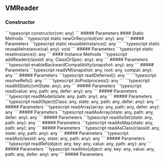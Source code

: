 ## VMReader

<a id="vmreader"></a>
### Constructor
<CodeGroup>
```typescript
constructor(vm: any)
```
</CodeGroup>
##### Parameters
<ParamField path="vm" type="any" required={true}>

</ParamField>
<Tabs>
<Tab title="Methods">
#### Static Methods
<AccordionGroup>
<Accordion title="newOrRecycled">
<CodeGroup>
```typescript
static newOrRecycled(vm: any): any
```
</CodeGroup>
##### Parameters
<ParamField path="vm" type="any" required={true}>

</ParamField>
</Accordion>
<Accordion title="reusableInstance">
<CodeGroup>
```typescript
static reusableInstance(): any
```
</CodeGroup>
</Accordion>
<Accordion title="reusableInstance">
<CodeGroup>
```typescript
static reusableInstance(val: any): void
```
</CodeGroup>
##### Parameters
<ParamField path="val" type="any" required={true}>

</ParamField>
</Accordion>
<Accordion title="resetInstance">
<CodeGroup>
```typescript
static resetInstance(): any
```
</CodeGroup>
</Accordion>
</AccordionGroup>
#### Instance Methods
<AccordionGroup>
<Accordion title="addReader">
<CodeGroup>
```typescript
addReader(classId: any, ClassOrSpec: any): any
```
</CodeGroup>
##### Parameters
<ParamField path="classId" type="any" required={true}>

</ParamField>
<ParamField path="ClassOrSpec" type="any" required={true}>

</ParamField>
</Accordion>
<Accordion title="enableBackwardCompatibility">
<CodeGroup>
```typescript
enableBackwardCompatibility(snapshot: any): any
```
</CodeGroup>
##### Parameters
<ParamField path="snapshot" type="any" required={true}>

</ParamField>
</Accordion>
<Accordion title="readVM">
<CodeGroup>
```typescript
readVM(snapshot: any, root: any, compat: any): any
```
</CodeGroup>
##### Parameters
<ParamField path="snapshot" type="any" required={true}>

</ParamField>
<ParamField path="root" type="any" required={true}>

</ParamField>
<ParamField path="compat" type="any" required={true}>

</ParamField>
</Accordion>
<Accordion title="readDeferred">
<CodeGroup>
```typescript
readDeferred(): any
```
</CodeGroup>
</Accordion>
<Accordion title="resolveRefs">
<CodeGroup>
```typescript
resolveRefs(): any
```
</CodeGroup>
</Accordion>
<Accordion title="doPostprocess">
<CodeGroup>
```typescript
doPostprocess(): any
```
</CodeGroup>
</Accordion>
<Accordion title="readAllStatic">
<CodeGroup>
```typescript
readAllStatic(vmState: any): any
```
</CodeGroup>
##### Parameters
<ParamField path="vmState" type="any" required={true}>

</ParamField>
</Accordion>
<Accordion title="read">
<CodeGroup>
```typescript
read(value: any, path: any, defer: any): any
```
</CodeGroup>
##### Parameters
<ParamField path="value" type="any" required={true}>

</ParamField>
<ParamField path="path" type="any" required={true}>

</ParamField>
<ParamField path="defer" type="any" required={true} default="true">

</ParamField>
</Accordion>
<Accordion title="readModel">
<CodeGroup>
```typescript
readModel(state: any, path: any): any
```
</CodeGroup>
##### Parameters
<ParamField path="state" type="any" required={true}>

</ParamField>
<ParamField path="path" type="any" required={true}>

</ParamField>
</Accordion>
<Accordion title="readObject">
<CodeGroup>
```typescript
readObject(Class: any, state: any, path: any, defer: any): any
```
</CodeGroup>
##### Parameters
<ParamField path="Class" type="any" required={true}>

</ParamField>
<ParamField path="state" type="any" required={true}>

</ParamField>
<ParamField path="path" type="any" required={true}>

</ParamField>
<ParamField path="defer" type="any" required={true} default="true">

</ParamField>
</Accordion>
<Accordion title="readArray">
<CodeGroup>
```typescript
readArray(array: any, path: any, defer: any): any
```
</CodeGroup>
##### Parameters
<ParamField path="array" type="any" required={true}>

</ParamField>
<ParamField path="path" type="any" required={true}>

</ParamField>
<ParamField path="defer" type="any" required={true} default="true">

</ParamField>
</Accordion>
<Accordion title="readAsArray">
<CodeGroup>
```typescript
readAsArray(state: any, path: any, defer: any): any
```
</CodeGroup>
##### Parameters
<ParamField path="state" type="any" required={true}>

</ParamField>
<ParamField path="path" type="any" required={true}>

</ParamField>
<ParamField path="defer" type="any" required={true} default="true">

</ParamField>
</Accordion>
<Accordion title="readAsSet">
<CodeGroup>
```typescript
readAsSet(state: any, path: any): any
```
</CodeGroup>
##### Parameters
<ParamField path="state" type="any" required={true}>

</ParamField>
<ParamField path="path" type="any" required={true}>

</ParamField>
</Accordion>
<Accordion title="readAsMap">
<CodeGroup>
```typescript
readAsMap(state: any, path: any): any
```
</CodeGroup>
##### Parameters
<ParamField path="state" type="any" required={true}>

</ParamField>
<ParamField path="path" type="any" required={true}>

</ParamField>
</Accordion>
<Accordion title="readAsClass">
<CodeGroup>
```typescript
readAsClass(classId: any, state: any, path: any): any
```
</CodeGroup>
##### Parameters
<ParamField path="classId" type="any" required={true}>

</ParamField>
<ParamField path="state" type="any" required={true}>

</ParamField>
<ParamField path="path" type="any" required={true}>

</ParamField>
</Accordion>
<Accordion title="readAs">
<CodeGroup>
```typescript
readAs(classId: any, state: any, path: any): any
```
</CodeGroup>
##### Parameters
<ParamField path="classId" type="any" required={true}>

</ParamField>
<ParamField path="state" type="any" required={true}>

</ParamField>
<ParamField path="path" type="any" required={true}>

</ParamField>
</Accordion>
<Accordion title="readRef">
<CodeGroup>
```typescript
readRef(object: any, key: any, value: any, path: any): any
```
</CodeGroup>
##### Parameters
<ParamField path="object" type="any" required={true}>

</ParamField>
<ParamField path="key" type="any" required={true}>

</ParamField>
<ParamField path="value" type="any" required={true}>

</ParamField>
<ParamField path="path" type="any" required={true}>

</ParamField>
</Accordion>
<Accordion title="readInto">
<CodeGroup>
```typescript
readInto(object: any, key: any, value: any, path: any, defer: any): any
```
</CodeGroup>
##### Parameters
<ParamField path="object" type="any" required={true}>

</ParamField>
<ParamField path="key" type="any" required={true}>

</ParamField>
<ParamField path="value" type="any" required={true}>

</ParamField>
<ParamField path="path" type="any" required={true}>

</ParamField>
<ParamField path="defer" type="any" required={true} default="true">

</ParamField>
</Accordion>
</AccordionGroup>
</Tab>
</Tabs>